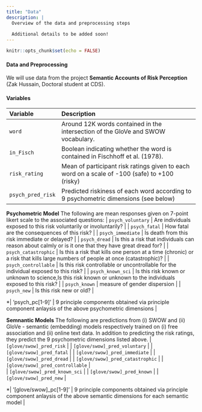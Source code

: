 ```yaml
---
title: "Data"
description: |
  Overview of the data and preprocessing steps
  
  Additional details to be added soon!
---
```


```r
knitr::opts_chunk$set(echo = FALSE)
```

#### Data and Preprocessing

We will use data from the project **Semantic Accounts of Risk Perception** (Zak Hussain, Doctoral student at CDS).

#### Variables

| Variable | Description |
|:-------------|:-------------------------------------|
| `word` | Around 12K words contained in the intersection of the GloVe and SWOW vocabulary. |
| `in_Fisch` | Boolean indicating whether the word is contained in Fischhoff et al. (1978). |
| `risk_rating` | Mean of participant risk ratings given to each word on a scale of -100 (safe) to +100 (risky) |   
| `psych_pred_risk` | Predicted riskiness of each word according to 9 psychometric dimensions (see below) |

**Psychometric Model**
The following are mean responses given on 7-point likert scale to the associated questions:
| `psych_voluntary` | Are individuals exposed to this risk voluntarily or involuntarily?  |
| `psych_fatal` | How fatal are the consequences of this risk? |
| `psych_immediate` | Is death from this risk immediate or delayed? |
| `psych_dread` | Is this a risk that individuals can reason about calmly or is it one that they have great dread for? |
| `psych_catastrophic` | Is this a risk that kills one person at a time (chronic) or a risk that kills large numbers of people at once (catastrophic)? |
| `psych_controllable` |  Is this risk controllable or uncontrollable for the individual exposed to this risk? |
| `psych_known_sci` | Is this risk known or unknown to science,Is this risk known or unknown to the individuals exposed to this risk? |
| `psych_known` | measure of gender dispersion  |
| `psych_new` | Is this risk new or old? |

*| 'psych_pc[1-9]' | 9 principle components obtained via principle component anlaysis of the above psychometric dimensions |

**Semnantic Models**
The following are predictions from (i) SWOW and (ii) GloVe - semantic (embedding) models respectively trained on (i) free association and (ii) online text data. In addition to predicting the risk ratings, they predict the 9 psychometric dimensions listed above. 
| `[glove/swow]_pred_risk` | 
| `[glove/swow]_pred_voluntary` | 
| `[glove/swow]_pred_fatal` |
| `[glove/swow]_pred_immediate` | 
| `[glove/swow]_pred_dread` |
| `[glove/swow]_pred_catastrophic` |
| `[glove/swow]_pred_controllable` |  
| `[glove/swow]_pred_known_sci` | 
| `[glove/swow]_pred_known` | 
| `[glove/swow]_pred_new` | 

*| '[glove/swow]_pc[1-9]' | 9 principle components obtained via principle component anlaysis of the above semantic dimensions for each semantic model |
